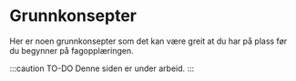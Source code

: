 
# Grunnkonsepter

Her er noen grunnkonsepter som det kan være greit at du har på plass før du begynner på fagopplæringen.

:::caution TO-DO
Denne siden er under arbeid.
:::

<DocCardList />
